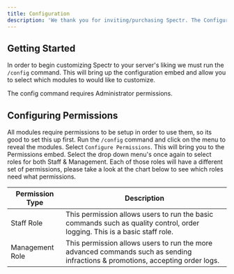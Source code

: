 ```yaml
---
title: Configuration
description: 'We thank you for inviting/purchasing Spectr. The Configuration page is dedicated to helping you setup Spectr in your guild!'
---
```


## Getting Started

In order to begin customizing Spectr to your server's liking we must run the `/config` command. This will bring up the configuration embed and allow you to select which modules to would like to customize.

<Info>The config command requires Administrator permissions.</Info>

## Configuring Permissions

All modules require permissions to be setup in order to use them, so its good to set this up first. Run the `/config` command and click on the menu to reveal the modules. Select `Configure Permissions`. This will bring you to the Permissions embed. Select the drop down menu's once again to select roles for both Staff & Management. Each of those roles will have a different set of permissions, please take a look at the chart below to see which roles need what permissions.

| Permission Type   |             Description                                                                                                                               |
| ------------------| ----------------------------------------------------------------------------------------------------------------------------------------------------  |
| Staff Role        | This permission allows users to run the basic commands such as quality control, order logging. This is a basic staff role.                            |
| Management Role   | This permission allows users to run the more advanced commands such as sending infractions & promotions, accepting order logs.                        |